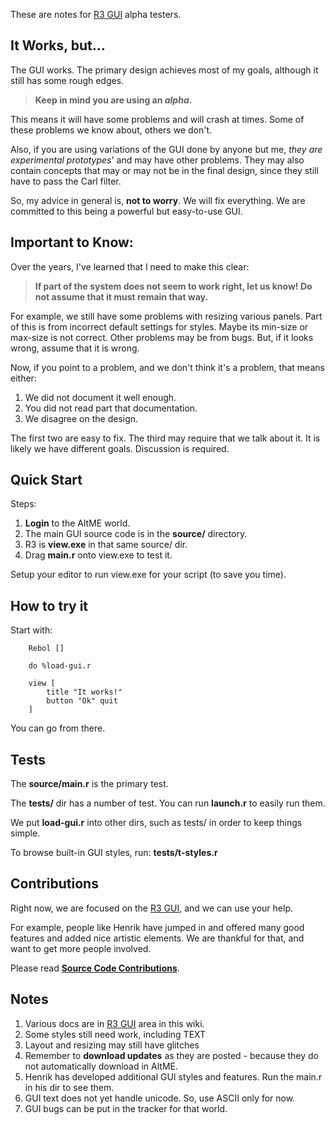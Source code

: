 These are notes for [[R3 GUI]] alpha testers.

==It Works, but...==

The GUI works. The primary design achieves most of my goals, although it still has some rough edges. 

<blockquote>'''Keep in mind you are using an ''alpha''.'''</blockquote>

This means it will have some problems and will crash at times. Some of these problems we know about, others we don't.

Also, if you are using variations of the GUI done by anyone but me, ''they are experimental prototypes''' and may have other problems. They may also contain concepts that may or may not be in the final design, since they still have to pass the Carl filter.

So, my advice in general is, '''not to worry'''. We will fix everything. We are committed to this being a powerful but easy-to-use GUI.

==Important to Know:==

Over the years, I've learned that I need to make this clear:

<blockquote>
'''If part of the system does not seem to work right, let us know! Do not assume that it must remain that way.'''
</blockquote>

For example, we still have some problems with resizing various panels. Part of this is from incorrect default settings for styles. Maybe its min-size or max-size is not correct. Other problems may be from bugs. But, if it looks wrong, assume that it is wrong.

Now, if you point to a problem, and we don't think it's a problem, that means either:

#We did not document it well enough.
#You did not read part that documentation.
#We disagree on the design.

The first two are easy to fix. The third may require that we talk about it. It is likely we have different goals. Discussion is required.

==Quick Start==

Steps:

#'''Login''' to the AltME world.
#The main GUI source code is in the '''source/''' directory.
#R3 is '''view.exe''' in that same source/ dir.
#Drag '''main.r''' onto view.exe to test it.

Setup your editor to run view.exe for your script (to save you time).

==How to try it==

Start with:

<pre>
    Rebol []
    
    do %load-gui.r
    
    view [
        title "It works!"
        button "Ok" quit
    ]
</pre>

You can go from there.

==Tests==

The '''source/main.r''' is the primary test.

The '''tests/''' dir has a number of test. You can run '''launch.r''' to easily run them.

We put '''load-gui.r''' into other dirs, such as tests/ in order to keep things simple.

To browse built-in GUI styles, run: '''tests/t-styles.r'''

==Contributions==

Right now, we are focused on the [[R3 GUI]], and we can use your help.

For example, people like Henrik have jumped in and offered many good features and added nice artistic elements. We are thankful for that, and want to get more people involved.

Please read '''[[Source Code Contributions]]'''.

==Notes==

#Various docs are in [[R3 GUI]] area in this wiki.
#Some styles still need work, including TEXT
#Layout and resizing may still have glitches
#Remember to '''download updates''' as they are posted - because they do not automatically download in AltME.
#Henrik has developed additional GUI styles and features. Run the main.r in his dir to see them.
#GUI text does not yet handle unicode. So, use ASCII only for now.
#GUI bugs can be put in the tracker for that world.